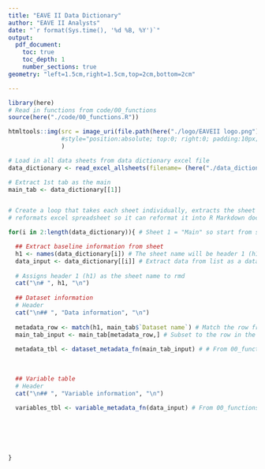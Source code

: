 ```yaml
---
title: "EAVE II Data Dictionary"
author: "EAVE II Analysts"
date: "`r format(Sys.time(), '%d %B, %Y')`"
output: 
  pdf_document:
    toc: true
    toc_depth: 1
    number_sections: true
geometry: "left=1.5cm,right=1.5cm,top=2cm,bottom=2cm"

---
```

\fontsize{10}{22}


```r
library(here)
# Read in functions from code/00_functions
source(here("./code/00_functions.R"))


```

```r
htmltools::img(src = image_uri(file.path(here("./logo/EAVEII logo.png"))),
               #style="position:absolute; top:0; right:0; padding:10px; width:200px;"
               )

```

```r
# Load in all data sheets from data dictionary excel file
data_dictionary <- read_excel_allsheets(filename= (here("./data_dictionary/EAVEII_data_dictionary.xlsx"))) # From 00_functions

# Extract 1st tab as the main
main_tab <- data_dictionary[[1]]



```




```r
# Create a loop that takes each sheet individually, extracts the sheet name (for header) and
# reformats excel spreadsheet so it can reformat it into R Markdown document

for(i in 2:length(data_dictionary)){ # Sheet 1 = "Main" so start from sheet 2 to the rest of the sheets

  ## Extract baseline information from sheet
  h1 <- names(data_dictionary[i]) # The sheet name will be header 1 (h1)
  data_input <- data_dictionary[[i]] # Extract data from list as a dataframe (requires [[]])
  
  # Assigns header 1 (h1) as the sheet name to rmd
  cat("\n# ", h1, "\n")
  
  ## Dataset information
  # Header
  cat("\n## ", "Data information", "\n")
  
  metadata_row <- match(h1, main_tab$`Dataset name`) # Match the row from the main tab (1st sheet)
  main_tab_input <- main_tab[metadata_row,] # Subset to the row in the main tab corresponding to the ith sheet
  
  metadata_tbl <- dataset_metadata_fn(main_tab_input) # # From 00_functions
  
  
  
  ## Variable table
  # Header
  cat("\n## ", "Variable information", "\n")
  
  variables_tbl <- variable_metadata_fn(data_input) # From 00_functions


  


  
}

```



